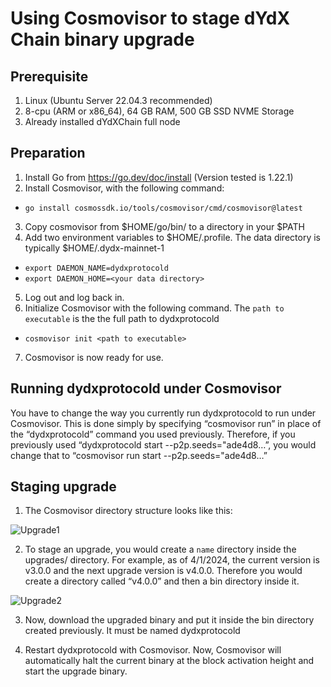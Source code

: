 # Using Cosmovisor to stage dYdX Chain binary upgrade 

## Prerequisite

1. Linux (Ubuntu Server 22.04.3 recommended)
2. 8-cpu (ARM or x86_64), 64 GB RAM, 500 GB SSD NVME Storage
3. Already installed dYdXChain full node

## Preparation

1. Install Go from https://go.dev/doc/install (Version tested is 1.22.1)
2. Install Cosmovisor, with the following command:
- `go install cosmossdk.io/tools/cosmovisor/cmd/cosmovisor@latest`
3. Copy cosmovisor from $HOME/go/bin/ to a directory in your $PATH
4. Add two environment variables to $HOME/.profile.  The data directory is typically $HOME/.dydx-mainnet-1
- `export DAEMON_NAME=dydxprotocold`
- `export DAEMON_HOME=<your data directory>`
5. Log out and log back in.
6. Initialize Cosmovisor with the following command.  The `path to executable` is the the full path to dydxprotocold
- `cosmovisor init <path to executable>`
7. Cosmovisor is now ready for use.

## Running dydxprotocold under Cosmovisor

You have to change the way you currently run dydxprotocold to run under Cosmovisor.  This is done simply by specifying “cosmovisor run” in place of the “dydxprotocold” command you used previously.  Therefore, if you previously used “dydxprotocold start --p2p.seeds="ade4d8…”, you would change that to “cosmovisor run start --p2p.seeds="ade4d8…”

## Staging upgrade

1. The Cosmovisor directory structure looks like this:

![Upgrade1](/Staging_1.png)

2. To stage an upgrade, you would create a `name` directory inside the upgrades/ directory.  For example, as of 4/1/2024, the current version is v3.0.0 and the next upgrade version is v4.0.0.  Therefore you would create a directory called “v4.0.0” and then a bin directory inside it.

![Upgrade2](/Staging_2.png)

3. Now, download the upgraded binary and put it inside the bin directory created previously.  It must be named dydxprotocold

4. Restart dydxprotocold with Cosmovisor.  Now, Cosmovisor will automatically halt the current binary at the block activation height and start the upgrade binary.
